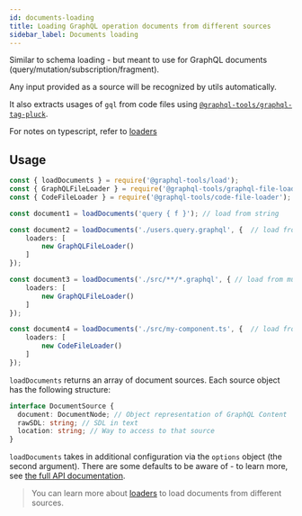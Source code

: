 ```yaml
---
id: documents-loading
title: Loading GraphQL operation documents from different sources
sidebar_label: Documents loading
---
```


Similar to schema loading - but meant to use for GraphQL documents (query/mutation/subscription/fragment).

Any input provided as a source will be recognized by utils automatically.

It also extracts usages of `gql` from code files using [`@graphql-tools/graphql-tag-pluck`](/docs/graphql-tag-pluck).

For notes on typescript, refer to [loaders](/docs/loaders)

## Usage

```ts
const { loadDocuments } = require('@graphql-tools/load');
const { GraphQLFileLoader } = require('@graphql-tools/graphql-file-loader');
const { CodeFileLoader } = require('@graphql-tools/code-file-loader');

const document1 = loadDocuments('query { f }'); // load from string

const document2 = loadDocuments('./users.query.graphql', {  // load from a single file
    loaders: [
        new GraphQLFileLoader()
    ]
});

const document3 = loadDocuments('./src/**/*.graphql', { // load from multiple files using glob
    loaders: [
        new GraphQLFileLoader()
    ]
});

const document4 = loadDocuments('./src/my-component.ts', {  // load from code file
    loaders: [
        new CodeFileLoader()
    ]
});


```

`loadDocuments` returns an array of document sources. Each source object has the following structure:
```ts
interface DocumentSource {
  document: DocumentNode; // Object representation of GraphQL Content
  rawSDL: string; // SDL in text
  location: string; // Way to access to that source
}
```

`loadDocuments` takes in additional configuration via the `options` object (the second argument). There are some defaults to be aware of - to learn more, see [the full API documentation](/docs/api/modules/load/#loaddocuments).

> You can learn more about [loaders](/docs/loaders) to load documents from different sources.
